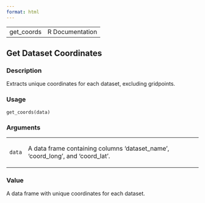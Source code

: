 ```yaml
---
format: html
---
```


<html><head><title>R: Get Dataset Coordinates</title>
<meta http-equiv="Content-Type" content="text/html; charset=utf-8" />
<meta name="viewport" content="width=device-width, initial-scale=1.0, user-scalable=yes" />
<link rel="stylesheet" href="https://cdn.jsdelivr.net/npm/katex@0.15.3/dist/katex.min.css">
<script type="text/javascript">
const macros = { "\\R": "\\textsf{R}", "\\code": "\\texttt"};
function processMathHTML() {
    var l = document.getElementsByClassName('reqn');
    for (let e of l) { katex.render(e.textContent, e, { throwOnError: false, macros }); }
    return;
}</script>
<script defer src="https://cdn.jsdelivr.net/npm/katex@0.15.3/dist/katex.min.js"
    onload="processMathHTML();"></script>
<link rel="stylesheet" type="text/css" href="R.css" />
</head><body><div class="container"><main>

<table style="width: 100%;"><tr><td>get_coords</td><td style="text-align: right;">R Documentation</td></tr></table>

<h2>Get Dataset Coordinates</h2>

<h3>Description</h3>

<p>Extracts unique coordinates for each dataset, excluding gridpoints.
</p>


<h3>Usage</h3>

<pre><code class='language-R'>get_coords(data)
</code></pre>


<h3>Arguments</h3>

<table>
<tr><td><code id="data">data</code></td>
<td>
<p>A data frame containing columns 'dataset_name', 'coord_long', and
'coord_lat'.</p>
</td></tr>
</table>


<h3>Value</h3>

<p>A data frame with unique coordinates for each dataset.
</p>

</main>

</div>
</body></html>

